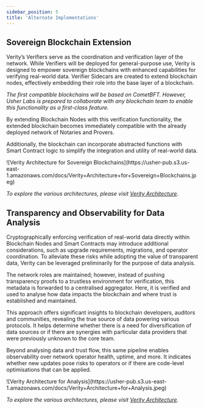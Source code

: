 ```yaml
---
sidebar_position: 5
title: 'Alternate Implementations'
---
```


## Sovereign Blockchain Extension

Verity’s Verifiers serve as the coordination and verification layer of the network. While Verifiers will be deployed for general-purpose use, Verity is designed to empower sovereign blockchains with enhanced capabilities for verifying real-world data. Verifier Sidecars are created to extend blockchain nodes, effectively embedding their role into the base layer of a blockchain.

_The first compatible blockchains will be based on CometBFT. However, Usher Labs is prepared to collaborate with any blockchain team to enable this functionality as a first-class feature._

By extending Blockchain Nodes with this verification functionality, the extended blockchain becomes immediately compatible with the already deployed network of Notaries and Provers.

Additionally, the blockchain can incorporate abstracted functions with Smart Contract logic to simplify the integration and utility of real-world data.

<div className="zoom">
	![Verity Architecture for Sovereign
	Blockchains](https://usher-pub.s3.us-east-1.amazonaws.com/docs/Verity+Architecture+for+Sovereign+Blockchains.jpeg)
</div>

_To explore the various architectures, please visit [Verity Architecture](https://miro.com/app/board/uXjVK4FD_7I=/?share_link_id=532402514253)._

## Transparency and Observability for Data Analysis

Cryptographically enforcing verification of real-world data directly within Blockchain Nodes and Smart Contracts may introduce additional considerations, such as upgrade requirements, migrations, and operator coordination. To alleviate these risks while adopting the value of transparent data, Verity can be leveraged preliminarily for the purpose of data analysis.

The network roles are maintained; however, instead of pushing transparency proofs to a trustless environment for verification, this metadata is forwarded to a centralised aggregator. Here, it is verified and used to analyse how data impacts the blockchain and where trust is established and maintained.

This approach offers significant insights to blockchain developers, auditors and communities, revealing the true source of data powering various protocols. It helps determine whether there is a need for diversification of data sources or if there are synergies with particular data providers that were previously unknown to the core team.

Beyond analysing data and trust flow, this same pipeline enables observability over network operator health, uptime, and more. It indicates whether new updates pose risks to operators or if there are code-level optimisations that can be applied.

<div className="zoom">
	![Verity Architecture for
	Analysis](https://usher-pub.s3.us-east-1.amazonaws.com/docs/Verity+Architecture+for+Analysis.jpeg)
</div>

_To explore the various architectures, please visit [Verity Architecture](https://miro.com/app/board/uXjVK4FD_7I=/?share_link_id=532402514253)._
